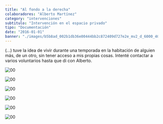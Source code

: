 ```yaml
---
title: "Al fondo a la derecha"
colaboradores: "Alberto Martínez"
category: "intervenciones"
subtitulo: "Intervención en el espacio privado"
tipo: "Documentación"
date: "2016-01-01"
banner: "./images/b5b8ad_002b1db36e00444bb2c872409d727e2e_mv2_d_6000_4000_s_4_2.jpg"
---
```

(...) tuve la idea de vivir durante una temporada en la habitación de alguien más, de un otro, sin tener acceso a mis propias cosas. Intenté contactar a varios voluntarios hasta que di con Alberto.

![00](./images/b5b8ad_002b1db36e00444bb2c872409d727e2e_mv2_d_6000_4000_s_4_2.jpg)

![00](./images/b5b8ad_2d5f61da46bf43b4b864360dc27a3fd1_mv2_d_6000_4000_s_4_2.jpg)

![00](./images/b5b8ad_38da1160deb04921b1a70c7417b7511f_mv2_d_6000_4000_s_4_2.jpg)

![00](./images/b5b8ad_076cb2af9ef34f62a449225b09fde055_mv2_d_6000_4000_s_4_2.jpg)

![00](./images/b5b8ad_8205273ba63d42a89d5d5d594365a4a8_mv2_d_6000_4000_s_4_2.jpg)

![00](./images/b5b8ad_c095bbd066804f7f892a32922eb08693_mv2_d_6000_4000_s_4_2.jpg)